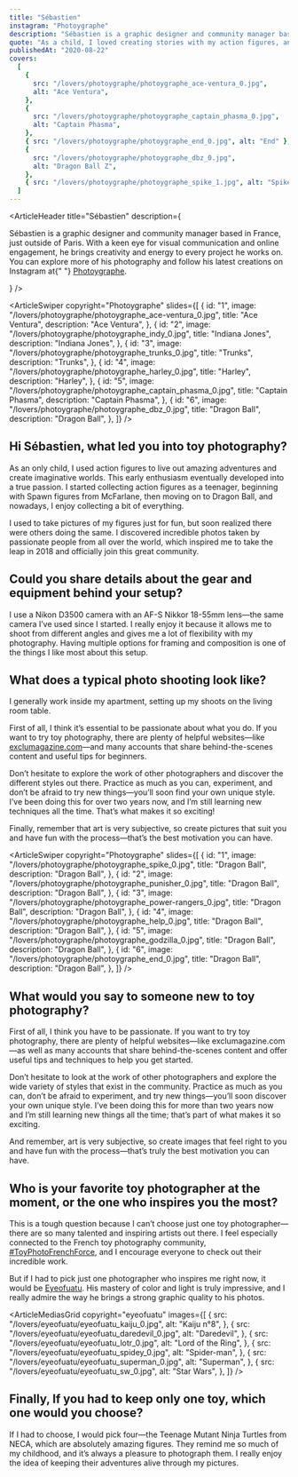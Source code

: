 ```yaml
---
title: "Sébastien"
instagram: "Photoygraphe"
description: "Sébastien is a graphic designer and community manager based in France, just outside of Paris. With a keen eye for visual communication and online engagement, he brings creativity and energy to every project he works on."
quote: "As a child, I loved creating stories with my action figures, and that’s still true today—I’ve just changed the way I bring them to life. I’m a huge fan of pop culture, toys, movies, and photography, so toy photography is truly a blend of all my passions. For me, the purpose is to give life to your imagination, turning ideas and childhood wonder into creative visuals that tell a story."
publishedAt: "2020-08-22"
covers:
  [
    {
      src: "/lovers/photoygraphe/photoygraphe_ace-ventura_0.jpg",
      alt: "Ace Ventura",
    },
    {
      src: "/lovers/photoygraphe/photoygraphe_captain_phasma_0.jpg",
      alt: "Captain Phasma",
    },
    { src: "/lovers/photoygraphe/photoygraphe_end_0.jpg", alt: "End" },
    {
      src: "/lovers/photoygraphe/photoygraphe_dbz_0.jpg",
      alt: "Dragon Ball Z",
    },
    { src: "/lovers/photoygraphe/photoygraphe_spike_1.jpg", alt: "Spike" },
  ]
---
```


<ArticleHeader
  title="Sébastien"
  description={
    <p>
      Sébastien is a graphic designer and community manager based in France,
      just outside of Paris. With a keen eye for visual communication and online
      engagement, he brings creativity and energy to every project he works on.
      You can explore more of his photography and follow his latest creations on
      Instagram at{" "}
      <a href="https://www.instagram.com/photoygraphe/">Photoygraphe</a>.
    </p>
  }
/>

<ArticleSwiper
  copyright="Photoygraphe"
  slides={[
    {
      id: "1",
      image: "/lovers/photoygraphe/photoygraphe_ace-ventura_0.jpg",
      title: "Ace Ventura",
      description: "Ace Ventura",
    },
    {
      id: "2",
      image: "/lovers/photoygraphe/photoygraphe_indy_0.jpg",
      title: "Indiana Jones",
      description: "Indiana Jones",
    },
    {
      id: "3",
      image: "/lovers/photoygraphe/photoygraphe_trunks_0.jpg",
      title: "Trunks",
      description: "Trunks",
    },
    {
      id: "4",
      image: "/lovers/photoygraphe/photoygraphe_harley_0.jpg",
      title: "Harley",
      description: "Harley",
    },
    {
      id: "5",
      image: "/lovers/photoygraphe/photoygraphe_captain_phasma_0.jpg",
      title: "Captain Phasma",
      description: "Captain Phasma",
    },
    {
      id: "6",
      image: "/lovers/photoygraphe/photoygraphe_dbz_0.jpg",
      title: "Dragon Ball",
      description: "Dragon Ball",
    },
  ]}
/>

<ArticleBody>

## Hi Sébastien, what led you into toy photography?

As an only child, I used action figures to live out amazing adventures and create imaginative worlds. This early enthusiasm eventually developed into a true passion. I started collecting action figures as a teenager, beginning with Spawn figures from McFarlane, then moving on to Dragon Ball, and nowadays, I enjoy collecting a bit of everything.

I used to take pictures of my figures just for fun, but soon realized there were others doing the same. I discovered incredible photos taken by passionate people from all over the world, which inspired me to take the leap in 2018 and officially join this great community.

</ArticleBody>

<ArticleBlockquote
  quote="As a child, I loved creating stories with my action figures, and that’s still true today—I’ve just changed the way I bring them to life. I’m a huge fan of pop culture, toys, movies, and photography, so toy photography is truly a blend of all my passions. For me, the purpose is to give life to your imagination, turning ideas and childhood wonder into creative visuals that tell a story."
  author="Sébastien"
/>

<ArticleBody>

## Could you share details about the gear and equipment behind your setup?

I use a Nikon D3500 camera with an AF-S Nikkor 18-55mm lens—the same camera I’ve used since I started. I really enjoy it because it allows me to shoot from different angles and gives me a lot of flexibility with my photography. Having multiple options for framing and composition is one of the things I like most about this setup.

</ArticleBody>

<ArticleBody>

## What does a typical photo shooting look like?

I generally work inside my apartment, setting up my shoots on the living room table.

First of all, I think it’s essential to be passionate about what you do. If you want to try toy photography, there are plenty of helpful websites—like [exclumagazine.com](https://exclumagazine.com/)—and many accounts that share behind-the-scenes content and useful tips for beginners.

Don’t hesitate to explore the work of other photographers and discover the different styles out there. Practice as much as you can, experiment, and don’t be afraid to try new things—you’ll soon find your own unique style. I’ve been doing this for over two years now, and I’m still learning new techniques all the time. That’s what makes it so exciting!

Finally, remember that art is very subjective, so create pictures that suit you and have fun with the process—that’s the best motivation you can have.

</ArticleBody>

<ArticleSwiper
  copyright="Photoygraphe"
  slides={[
    {
      id: "1",
      image: "/lovers/photoygraphe/photoygraphe_spike_0.jpg",
      title: "Dragon Ball",
      description: "Dragon Ball",
    },
    {
      id: "2",
      image: "/lovers/photoygraphe/photoygraphe_punisher_0.jpg",
      title: "Dragon Ball",
      description: "Dragon Ball",
    },
    {
      id: "3",
      image: "/lovers/photoygraphe/photoygraphe_power-rangers_0.jpg",
      title: "Dragon Ball",
      description: "Dragon Ball",
    },
    {
      id: "4",
      image: "/lovers/photoygraphe/photoygraphe_help_0.jpg",
      title: "Dragon Ball",
      description: "Dragon Ball",
    },
    {
      id: "5",
      image: "/lovers/photoygraphe/photoygraphe_godzilla_0.jpg",
      title: "Dragon Ball",
      description: "Dragon Ball",
    },
    {
      id: "6",
      image: "/lovers/photoygraphe/photoygraphe_end_0.jpg",
      title: "Dragon Ball",
      description: "Dragon Ball",
    },
  ]}
/>

<ArticleBody>

## What would you say to someone new to toy photography?

First of all, I think you have to be passionate. If you want to try toy photography, there are plenty of helpful websites—like exclumagazine.com—as well as many accounts that share behind-the-scenes content and offer useful tips and techniques to help you get started.

Don’t hesitate to look at the work of other photographers and explore the wide variety of styles that exist in the community. Practice as much as you can, don’t be afraid to experiment, and try new things—you’ll soon discover your own unique style. I’ve been doing this for more than two years now and I’m still learning new things all the time; that’s part of what makes it so exciting.

And remember, art is very subjective, so create images that feel right to you and have fun with the process—that’s truly the best motivation you can have.

</ArticleBody>

<ArticleBody>

## Who is your favorite toy photographer at the moment, or the one who inspires you the most?

This is a tough question because I can’t choose just one toy photographer—there are so many talented and inspiring artists out there. I feel especially connected to the French toy photography community, [#ToyPhotoFrenchForce](https://www.instagram.com/explore/tags/toyphotofrenchforce/), and I encourage everyone to check out their incredible work.

But if I had to pick just one photographer who inspires me right now, it would be [Eyeofuatu](https://www.instagram.com/eyeofuatu/). His mastery of color and light is truly impressive, and I really admire the way he brings a strong graphic quality to his photos.

</ArticleBody>

<ArticleMediasGrid
  copyright="eyeofuatu"
  images={[
    {
      src: "/lovers/eyeofuatu/eyeofuatu_kaiju_0.jpg",
      alt: "Kaiju n°8",
    },
    {
      src: "/lovers/eyeofuatu/eyeofuatu_daredevil_0.jpg",
      alt: "Daredevil",
    },
    {
      src: "/lovers/eyeofuatu/eyeofuatu_lotr_0.jpg",
      alt: "Lord of the Ring",
    },
    {
      src: "/lovers/eyeofuatu/eyeofuatu_spidey_0.jpg",
      alt: "Spider-man",
    },
    {
      src: "/lovers/eyeofuatu/eyeofuatu_superman_0.jpg",
      alt: "Superman",
    },
    {
      src: "/lovers/eyeofuatu/eyeofuatu_sw_0.jpg",
      alt: "Star Wars",
    },
  ]}
/>

<ArticleBody>

## Finally, If you had to keep only one toy, which one would you choose?

If I had to choose, I would pick four—the Teenage Mutant Ninja Turtles from NECA, which are absolutely amazing figures. They remind me so much of my childhood, and it’s always a pleasure to photograph them. I really enjoy the idea of keeping their adventures alive through my pictures.

</ArticleBody>

<ArticleImage
  src="/lovers/photoygraphe/tmnt-neca.jpg"
  caption="Teenage Mutant Ninja Turtles from NECA"
/>
